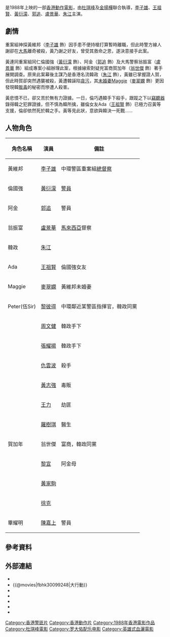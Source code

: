 {{Infobox Film
| name               = 城市特警 
| original_name      = ''{{lang|en|The Big Heat}}''
| image              = The Big Heat.jpg
| director           = [[杜琪峰|杜琪峰]]、[[金揚樺|金揚樺]]
| producer           = [[徐克|徐克]]
| producer_2         = 謝家慧、葉錦鴻、溫嘉文
| writer             = [[陳嘉上|陳嘉上]]
| narrator           = 
| starring           = [[李子雄|李子雄]] <br> [[王祖賢|王祖賢]] <br> [[黃衍濛|黃衍濛]] <br> [[郭追|郭追]] <br> [[盧景華|盧景華]] <br> [[朱江|朱江]]
| music              = [[胡大為|胡大為]]、[[羅大佑|羅大佑]]
| cinematography     = [[黃永恆|黃永恆]]
| editing            = [[胡大為|胡大為]]
| production_company = [[新藝城|新藝城電影製作有限公司]]
| distributor        = [[寰亞電影|寰亞電影發行有限公司]]
| released           = {{TWN}}：{{start date|1988|7|2}}<br>{{HKG-1959}}：{{start date|1988|9|22}}<br>{{JPN}}：{{start date|1995|1|28}}
| runtime            = 96 分鐘
| country            = {{英屬香港電影}}
| language           = [[粵語|粵語]]
| budget             = 約[[HK$|HK$]] 10,000,000
| gross              = [[HK$|HK$]] 4,076,927.00<ref>[http://www.angelfire.com/home/bobic/HK_Movies/HK/hk1988c-b5.htm 香港電影票房 1988 〔華語電影〕]，〈香港電影票房全紀錄〉</ref>
| preceded_by        = 
| followed_by        = 
| amg_id             = 1:143275
| imdb_id            = tt0099248
| tw_name            = 《大行動》
| hk_name            = 《城市特警》
}}

{{engname|《城市特警》|''The Big Heat''}}是1988年上映的一部[[香港動作電影|香港動作電影]]，由[[杜琪峰|杜琪峰]]及[[金揚樺|金揚樺]]聯合執導，[[李子雄|李子雄]]、[[王祖賢|王祖賢]]、[[黃衍濛|黃衍濛]]、[[郭追|郭追]]、[[盧景華|盧景華]]、[[朱江|朱江]]主演。

== 劇情 ==
重案組神探黃維邦（[[李子雄|李子雄]] 飾）因手患不便持槍打算暫時離職，但此時警方線人謝卻在[[大馬|大馬]]離奇被殺，黃乃謝之好友，曾受其救命之恩，遂決意接手此案。

黃連同重案組同仁倫國強（[[黃衍濛|黃衍濛]] 飾）、阿金（[[郭追|郭追]] 飾）及大馬警察翁振富（[[盧景華|盧景華]] 飾）組成專案小組辦理此案，根據線索對疑兇富商賀加年（[[翁世傑|翁世傑]] 飾）著手展開調查。原來此案幕後主謀乃是香港名流韓政（[[朱江|朱江]] 飾），黃雖已掌握證人賀，但此時賀卻突然遇襲被殺，黃遭韓誣陷[[貪污|貪污]]，其[[未婚妻|未婚妻]]Maggie（[[麥翠嫻|麥翠嫻]] 飾）更因發現韓[[販毒|販毒]]的秘密而慘遭人殺害。

黃悲憤不已，卻又苦於無有力證據。一日，倫巧遇韓手下殺手，跟蹤之下以[[竊聽器|竊聽器]]錄得韓之犯罪證據，但不慎為韓所擒，雖倫女友Ada（[[王祖賢|王祖賢]] 飾）已極力召黃等支援，倫卻依然死於韓之手。黃等見此狀，意欲與韓決一死戰......

== 人物角色 ==
{| class="wikitable" 
|- 
! 角色名稱 || 演員 || 備註
|- 
| 黃維邦 || [[李子雄|李子雄]] || 中環警區重案組[[總督察|總督察]]
|- 
| 倫國強 || [[黃衍濛|黃衍濛]] || [[警員|警員]]
|- 
| 阿金 || [[郭追|郭追]] || 警員
|- 
| 翁振富 || [[盧景華|盧景華]] || [[馬來西亞|馬來西亞]]督察
|- 
| 韓政 || [[朱江|朱江]] || 
|-
| Ada || [[王祖賢|王祖賢]] || 倫國強女友
|-
| Maggie || [[麥翠嫻|麥翠嫻]] || 黃維邦未婚妻
|- 
| Peter(伍Sir) || [[黎彼得|黎彼得]] || 中環鄰近某警區指揮官，韓政同黨
|- 
|  || [[周文健|周文健]] || 韓政手下
|-
|  || [[張耀揚|張耀揚]] || 韓政手下
|-
|  || [[仇雲波|仇雲波]] || 殺手
|- 
|  || [[黃志強|黃志強]] || 毒販
|- 
|  || [[王力_(演員)|王力]] || 劫匪
|- 
|  || [[羅樹琪|羅樹琪]] || 醫生
|- 
| 賀加年 || 翁世傑 || 富商，韓政同黨
|- 
|  || [[黎宣|黎宣]] || 阿金母
|- 
|  || [[黃家駒|黃家駒]] ||  
|- 
|  || [[徐克_(香港)|徐克]] ||
|- 
| 畢耀明 || [[陳嘉上|陳嘉上]] || 警員
|}

== 參考資料 ==
{{reflist}}

== 外部連結 ==
*{{hkmdb title|7072}}
*{{@movies|fbhk30099248|大行動}}
*{{douban}}
*{{Mtime|16039}}
*{{Amg movie|143275}}
*{{rotten-tomatoes|1076196-big_heat}}
*{{imdb title|0099248}}

{{郭富城}}
{{杜琪峰}}
[[Category:香港警匪片|Category:香港警匪片]]
[[Category:香港動作片|Category:香港動作片]]
[[Category:1988年香港電影作品|Category:1988年香港電影作品]]
[[Category:杜琪峰電影|Category:杜琪峰電影]]
[[Category:罗大佑配乐电影|Category:罗大佑配乐电影]]
[[Category:英雄式血灑電影|Category:英雄式血灑電影]]
